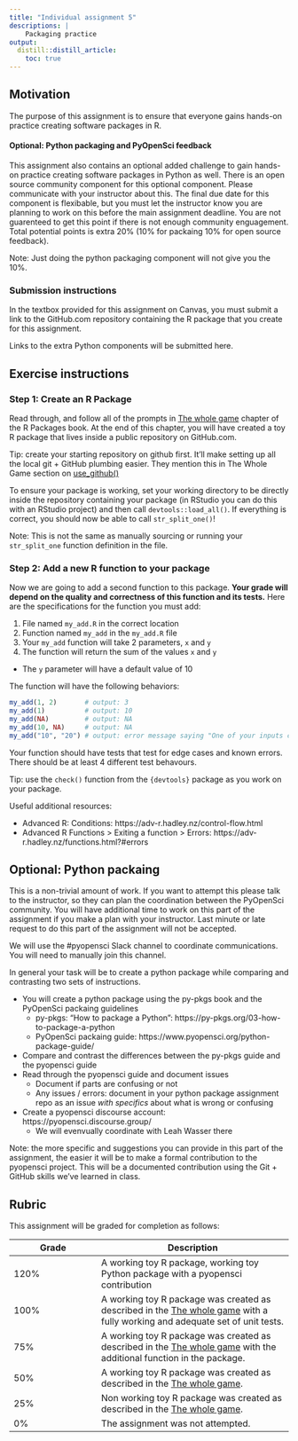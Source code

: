 ```yaml
---
title: "Individual assignment 5"
descriptions: |
    Packaging practice
output:
  distill::distill_article:
    toc: true
---
```


## Motivation

The purpose of this assignment is to ensure that everyone 
gains hands-on practice creating software packages in R.

#### Optional: Python packaging and PyOpenSci feedback

This assignment also contains an optional added challenge 
to gain hands-on practice creating software packages in Python as well.
There is an open source community component for this optional component.
Please communicate with your instructor about this.
The final due date for this component is flexibable,
but you must let the instructor know you are planning to work on this before the main
assignment deadline.
You are not guarenteed to get this point if there is not enough community enguagement.
Total potential points is extra 20% (10% for packaing 10% for open source feedback).

Note: Just doing the python packaging component will not give you the 10%.

### Submission instructions

In the textbox provided for this assignment on Canvas,
you must submit a link to the GitHub.com repository containing the R package 
that you create for this assignment.

Links to the extra Python components will be submitted here.

## Exercise instructions

### Step 1: Create an R Package

Read through, 
and follow all of the prompts in
[The whole game](https://r-pkgs.org/whole-game.html) 
chapter of the R Packages book.
At the end of this chapter, you will have created a toy R package
that lives inside a public repository on GitHub.com.

Tip: create your starting repository on github first.
It'll make setting up all the local git + GitHub plumbing easier.
They mention this in The Whole Game section on
[use_github()](https://r-pkgs.org/whole-game.html#use_github)

To ensure your package is working, set your working directory to be directly
inside the repository containing your package (in RStudio you can do this with an RStudio project)
and then call `devtools::load_all()`.
If everything is correct, you should now be able to call `str_split_one()`!

Note: This is not the same as manually sourcing or running your `str_split_one`
function definition in the file.

### Step 2: Add a new R function to your package

Now we are going to add a second function to this package.
**Your grade will depend on the quality and correctness of this function and its tests.**
Here are the specifications for the function you must add:

1. File named `my_add.R` in the correct location
2. Function named `my_add` in the `my_add.R` file
3. Your `my_add` function will take 2 parameters, `x` and `y`
4. The function will return the sum of the values `x` and `y`
  - The `y` parameter will have a default value of 10

The function will have the following behaviors:

```r
my_add(1, 2)       # output: 3
my_add(1)          # output: 10
my_add(NA)         # output: NA
my_add(10, NA)     # output: NA
my_add("10", "20") # output: error message saying "One of your inputs contains a string value"
```

Your function should have tests that test for edge cases and known errors.
There should be at least 4 different test behavours.

Tip: use the `check()` function from the `{devtools}` package as you work on your package.


Useful additional resources:

- Advanced R: Conditions: https://adv-r.hadley.nz/control-flow.html
- Advanced R Functions > Exiting a function > Errors: https://adv-r.hadley.nz/functions.html?#errors

## Optional: Python packaing

This is a non-trivial amount of work.
If you want to attempt this please talk to the instructor,
so they can plan the coordination between the PyOpenSci community.
You will have additional time to work on this part of the assignment
if you make a plan with your instructor.
Last minute or late request to do this part of the assignment will not be accepted.

We will use the #pyopensci Slack channel to coordinate communications.
You will need to manually join this channel.

In general your task will be to create a python package while comparing and contrasting
two sets of instructions.

- You will create a python package using the py-pkgs book and the PyOpenSci packaing guidelines
  - py-pkgs: "How to package a Python": https://py-pkgs.org/03-how-to-package-a-python
  - PyOpenSci packaing guide: https://www.pyopensci.org/python-package-guide/
- Compare and contrast the differences between the py-pkgs guide and the pyopensci guide
- Read through the pyopensci guide and document issues
  - Document if parts are confusing or not
  - Any issues / errors: document in your python package assignment repo as an issue _with specifics_ about what is wrong or confusing
- Create a pyopensci discourse account: https://pyopensci.discourse.group/
  - We will evenvually coordinate with Leah Wasser there

Note: the more specific and suggestions you can provide in this part of the assignment,
the easier it will be to make a formal contribution to the pyopensci project.
This will be a documented contribution using the Git + GitHub skills we've learned in class.

## Rubric 

This assignment will be graded for completion as follows:

|Grade | Description |
|------|-------------|
| 120% | A working toy R package, working toy Python package with a pyopensci contribution |
| 100% | A working toy R package was created as described in the [The whole game](https://r-pkgs.org/whole-game.html) with a fully working and adequate set of unit tests.|
| 75%  | A working toy R package was created as described in the [The whole game](https://r-pkgs.org/whole-game.html) with the additional function in the package.|
| 50%  | A working toy R package was created as described in the [The whole game](https://r-pkgs.org/whole-game.html).|
| 25%  | Non working toy R package was created as described in the [The whole game](https://r-pkgs.org/whole-game.html).|
| 0%   | The assignment was not attempted. |
